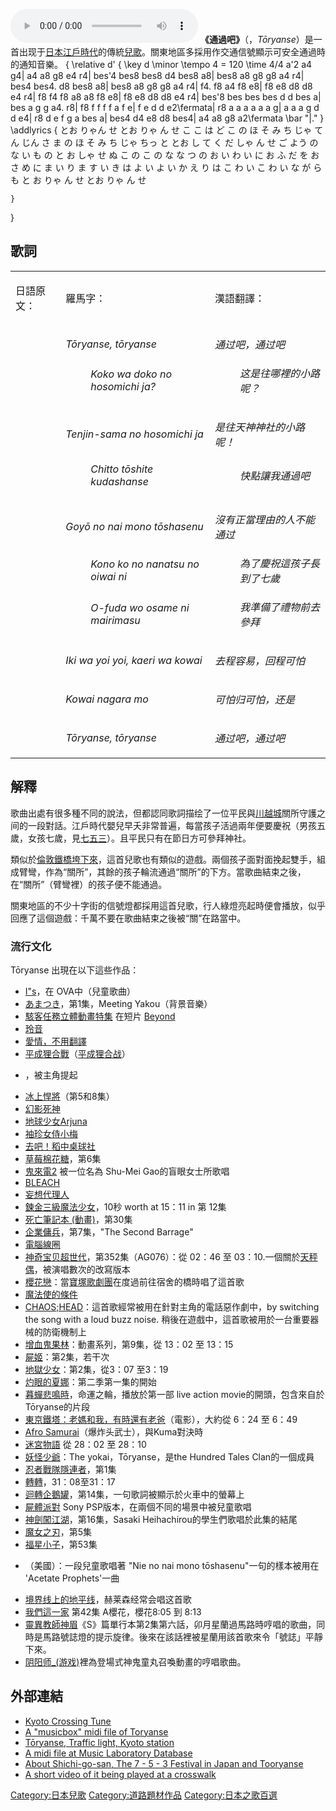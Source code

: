 [[File:Toryanse-crosswalk-oji-2011.ogg|right]]
'''《通過吧》'''（{{lang|ja|'''通りゃんせ'''}}，''Tōryanse''）是一首出现于[[日本|日本]][[江戶時代|江戶時代]]的傳統[[兒歌|兒歌]]。關東地區多採用作交通信號顯示可安全通過時的通知音樂。
<score vorbis="1">{
\relative d' { \key d \minor \tempo 4 = 120 \time 4/4
a'2 a4 g4| a4 a8 g8 e4 r4| bes'4 bes8 bes8 d4 bes8 a8| bes8 a8 g8 g8 a4 r4|
bes4 bes4. d8 bes8 a8| bes8 a8 g8 g8 a4 r4|
f4. f8 a4 f8 e8| f8 e8 d8 d8 e4 r4|
f8 f4 f8 a8 a8 f8 e8| f8 e8 d8 d8 e4 r4|
bes'8 bes bes bes d d bes a| bes a g g a4. r8|
f8 f f f f a f e| f e d d e2\fermata|
r8 a a a a a a g| a a a g d d e4| r8 d e f g a bes a| bes4 d4 e8 d8 bes4| a4 a8 g8 a2\fermata \bar "|."
}
\addlyrics {
とお りゃん せ とお りゃ ん せ
こ こ は ど こ の ほ そ み ち じゃ
てん じん さ ま の ほ そ み ち じゃ
ちっ と とお し て く だ しゃ ん せ
ご よう の な い も の と お しゃ せ ぬ
こ の こ の な な つ の お い わ い に
お ふ だ を お さ め に ま い り ま す
い き は よ い よ い か え り は こ わ い
こ わ い な が ら も
と お りゃ ん せ とお りゃ ん せ
 }
}</score>
==歌詞==
{| style="width: 100%"
|-
|日語原文：
|羅馬字：
|漢語翻譯：
|-
|{{lang|ja|通りゃんせ　通りゃんせ}}
|''Tōryanse, tōryanse''
|''通过吧，通过吧''
|-
|
:{{lang|ja|ここはどこの　細道じゃ}}
|
:''Koko wa doko no hosomichi ja?''
|
:''这是往哪裡的小路呢？''
|-
|{{lang|ja|天神さまの　細道じゃ}}
|
''Tenjin-sama no hosomichi ja''
|
''是往天神神社的小路呢！''
|-
|
:{{lang|ja|ちっと通して　下しゃんせ}}
|
:''Chitto tōshite kudashanse''
|
:''快點讓我通過吧''
|-
|{{lang|ja|御用のないもの　通しゃせぬ}}
|''Goyō no nai mono tōshasenu''
|''沒有正當理由的人不能通过''
|-
|
:{{lang|ja|この子の七つの　御祝いに}}
|
:''Kono ko no nanatsu no oiwai ni''
|
:''為了慶祝這孩子長到了七歲''
|-
|
:{{lang|ja|御札を納めに　参ります}}
|
:''O-fuda wo osame ni mairimasu''
|
:''我準備了禮物前去參拜''
|-
|
{{lang|ja|行きはよいよい　帰りは怖い}}
|
''Iki wa yoi yoi, kaeri wa kowai''
|
''去程容易，回程可怕''
|-
|{{lang|ja|怖いながらも}}
|''Kowai nagara mo''
|''可怕归可怕，还是''
|-
|{{lang|ja|通りゃんせ　通りゃんせ}}
|''Tōryanse, tōryanse''
|''通过吧，通过吧''
|}

==解釋==
歌曲出處有很多種不同的說法，但都認同歌詞描绘了一位平民與[[川越城|川越城]]關所守護之间的一段對話。江戶時代嬰兒早夭非常普遍，每當孩子活過兩年便要慶祝（男孩五歲，女孩七歲，見[[七五三|七五三]]）。且平民只有在節日方可參拜神社。

類似於[[倫敦鐵橋垮下來|倫敦鐵橋垮下來]]，這首兒歌也有類似的遊戲。兩個孩子面對面挽起雙手，組成臂彎，作為“關所”，其餘的孩子輪流通過“關所”的下方。當歌曲結束之後，在“關所”（臂彎裡）的孩子便不能通過。

關東地區的不少十字街的信號燈都採用這首兒歌，行人綠燈亮起時便會播放，似乎回應了這個遊戲：千萬不要在歌曲結束之後被“關”在路當中。

===流行文化===
Tōryanse 出現在以下這些作品：
*[[I"s|I"s]]，在 OVA中（兒童歌曲）
*[[Amatsuki|あまつき]]，第1集，Meeting Yakou（背景音樂）
*[[駭客任務立體動畫特集|駭客任務立體動畫特集]] 在短片 [[Beyond_(The_Animatrix)|Beyond]]
*[[玲音|玲音]]
*[[愛情，不用翻譯|愛情，不用翻譯]]
*[[平成狸合戰|平成狸合戰]]（[[平成狸合战|平成狸合战]]）
*{{link-en|夢幻夜想曲|Nocturnal Illusion}}，被主角提起
*[[冰上悍將|冰上悍將]]（第5和8集）
*[[幻影死神|幻影死神]]
*[[地球少女Arjuna|地球少女Arjuna]]
*[[袖珍女侍小梅|袖珍女侍小梅]]
*[[去吧！稻中桌球社|去吧！稻中桌球社]]
*[[草莓棉花糖|草莓棉花糖]]，第6集
*[[鬼來電2|鬼來電2]] 被一位名為 Shu-Mei Gao的盲眼女士所歌唱
*[[BLEACH|BLEACH]]
*[[妄想代理人|妄想代理人]]
*[[鍊金三級魔法少女|鍊金三級魔法少女]]，10秒 worth at 15：11 in 第 12集
*[[死亡筆記本_(動畫)|死亡筆記本 (動畫)]]，第30集
*[[企業傭兵|企業傭兵]]，第7集，"The Second Barrage"
*[[電腦線圈|電腦線圈]]
*[[神奇宝贝超世代|神奇宝贝超世代]]，第352集（AG076）：從 02：46 至 03：10.一個關於[[天秤偶|天秤偶]]，被演唱數次的改寫版本
*[[櫻花戀|櫻花戀]]：當[[寶塚歌劇團|寶塚歌劇團]]在度過前往宿舍的橋時唱了這首歌
*[[魔法使的條件|魔法使的條件]]
*[[CHAOS;HEAD|CHAOS;HEAD]]：這首歌經常被用在針對主角的電話惡作劇中，by switching the song with a loud buzz noise. 稍後在遊戲中，這首歌被用於一台重要器械的防衛機制上
*[[增血鬼果林|增血鬼果林]]：動畫系列，第9集，從 13：02 至 13：15
*[[屍姬|屍姬]]：第2集，若干次
*[[地獄少女|地獄少女]]：第2集，從3：07 至3：19
*[[灼眼的夏娜|灼眼的夏娜]]：第二季第一集的開始
*[[暮蟬悲鳴時|暮蟬悲鳴時]]，命運之輪，播放於第一部 live action movie的開頭，包含來自於 Tōryanse的片段
*[[東京鐵塔：老媽和我，有時還有老爸|東京鐵塔：老媽和我，有時還有老爸]]（電影），大約從 6：24 至 6：49
*[[爆炸頭武士|Afro Samurai]]（爆炸头武士），與Kuma對決時
*[[迷宮物語|迷宮物語]] 從 28：02 至 28：10
*[[妖怪少爺|妖怪少爺]]：The yokai，Tōryanse，是the Hundred Tales Clan的一個成員
*[[忍者戰隊隱連者|忍者戰隊隱連者]]，第1集
*[[轉轉|轉轉]]，31：08至31：17
*[[迴轉企鵝罐|迴轉企鵝罐]]，第14集，一句歌詞被顯示於火車中的螢幕上
*[[屍體派對|屍體派對]] Sony PSP版本，在兩個不同的場景中被兒童歌唱
*[[神劍闖江湖|神劍闖江湖]]，第16集，Sasaki Heihachirou的學生們歌唱於此集的結尾
*[[魔女之刃|魔女之刃]]，第5集
*[[福星小子|福星小子]]，第53集
*{{link-en|Power In Numbers|Power In Numbers|Jurassic 5- Power In Numbers}}（美國）：一段兒童歌唱著 "Nie no nai mono tōshasenu"一句的樣本被用在 'Acetate Prophets'一曲
*[[境界线上的地平线|境界线上的地平线]]，赫莱森经常会唱这首歌
*[[我們這一家|我們這一家]] 第42集 A櫻花，櫻花8:05 到 8:13
*[[靈異教師神眉|靈異教師神眉]]《S》篇單行本第2集第六話，卯月星蘭過馬路時哼唱的歌曲，同時是馬路號誌燈的提示旋律。後來在該話裡被星蘭用該首歌來令「號誌」平靜下來。
*[[阴阳师_(游戏)|阴阳师_(游戏)]]裡為登場式神鬼童丸召喚動畫的哼唱歌曲。

==外部連結==
*[http://www.youtube.com/watch?v=e4zS-wRBjH8 Kyoto Crossing Tune] {{Wayback|url=http://www.youtube.com/watch?v=e4zS-wRBjH8 |date=20160919020319 }}
*[https://web.archive.org/web/20070124091726/http://ww4.enjoy.ne.jp/~aqua98/school/TradSJp/toryanseR2.mid A "musicbox" midi file of Toryanse]
*[http://www.youtube.com/watch?v=u6oaBJEwcRI Tōryanse, Traffic light, Kyoto station] {{Wayback|url=http://www.youtube.com/watch?v=u6oaBJEwcRI |date=20201106164222 }}
*[http://www.mu-tech.co.jp/midi/Chaku/touryanse.mid A midi file at Music Laboratory Database]{{Wayback|url=http://www.mu-tech.co.jp/midi/Chaku/touryanse.mid |date=20090312045945 }}
*[http://www.mamalisa.com/blog/?p=84 About Shichi-go-san, The 7 - 5 - 3 Festival in Japan and Tooryanse] {{Wayback|url=http://www.mamalisa.com/blog/?p=84 |date=20090208144210 }}
*[http://www.youtube.com/watch?v=ommgK1dPwL0 A short video of it being played at a crosswalk] {{Wayback|url=http://www.youtube.com/watch?v=ommgK1dPwL0 |date=20210421120016 }}

{{DEFAULTSORT:Toryanse}}
[[Category:日本兒歌|Category:日本兒歌]]
[[Category:道路題材作品|Category:道路題材作品]]
[[Category:日本之歌百選|Category:日本之歌百選]]